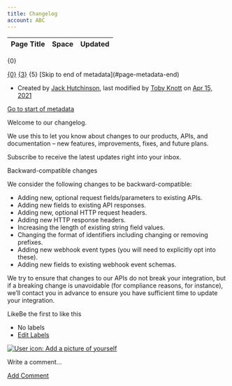 ```yaml
---
title: Changelog
account: ABC
---
```


<table class="aui"> <thead> <tr class="header"> <th class="search-result-title">Page Title</th> <th class="search-result-space">Space</th> <th class="search-result-date">Updated</th> </tr> </thead> </table> <p class="search-result-count">{0}</p> <tr class="search-result"> <td class="search-result-title"><a href="{1}" class="content-type-{2}"><span>{0}</span></a></td> <td class="search-result-space"><a class="space" href="/display/{4}/" title="{3}">{3}</a></td> <td class="search-result-date"><span class="date" title="{6}">{5}</span></td> </tr> [Skip to end of metadata](#page-metadata-end)

*   Created by [Jack Hutchinson](    /display/~jack.hutchinson
    ), last modified by [Toby Knott](    /display/~toby.knott
    ) on [Apr 15, 2021](/pages/diffpagesbyversion.action?pageId=20119773&selectedPageVersions=5&selectedPageVersions=6 "Show changes")

[Go to start of metadata](#page-metadata-start)

Welcome to our changelog.

We use this to let you know about changes to our products, APIs, and documentation – new features, improvements, fixes, and future plans.

Subscribe to receive the latest updates right into your inbox.

 Backward-compatible changes

We consider the following changes to be backward-compatible:

*   Adding new, optional request fields/parameters to existing APIs.
*   Adding new fields to existing API responses.
*   Adding new, optional HTTP request headers.
*   Adding new HTTP response headers.
*   Increasing the length of existing string field values.
*   Changing the format of identifiers including changing or removing prefixes.
*   Adding new webhook event types (you will need to explicitly opt into these).
*   Adding new fields to existing webhook event schemas.

We try to ensure that changes to our APIs do not break your integration, but if a breaking change is unavoidable (for compliance reasons, for instance), we’ll contact you in advance to ensure you have sufficient time to update your integration.

  

LikeBe the first to like this

*   No labels
*   [Edit Labels](# "Edit Labels (Type 'l')")

[![User icon: Add a picture of yourself](/s/en_GB/7901/abf7b35644d5a5d1d7e4b0969a83e8eb2b569fb5/_/images/icons/profilepics/add_profile_pic.svg)](/users/profile/editmyprofilepicture.action)

Write a comment…

[Add Comment](/display/DOCS/Changelog?showComments=true&showCommentArea=true#addcomment)